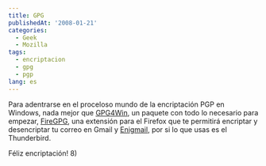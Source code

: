 ```yaml
---
title: GPG
publishedAt: '2008-01-21'
categories:
  - Geek
  - Mozilla
tags:
  - encriptacion
  - gpg
  - pgp
lang: es
---
```


Para adentrarse en el proceloso mundo de la encriptación PGP en Windows, nada mejor que [GPG4Win](http://www.gpg4win.org/download.html), un paquete con todo lo necesario para empezar, [FireGPG](http://firegpg.tuxfamily.org/), una extensión para el Firefox que te permitirá encriptar y desencriptar tu correo en Gmail y [Enigmail](https://addons.mozilla.org/en-US/thunderbird/addon/71), por si lo que usas es el Thunderbird.

Féliz encriptación! 8)
